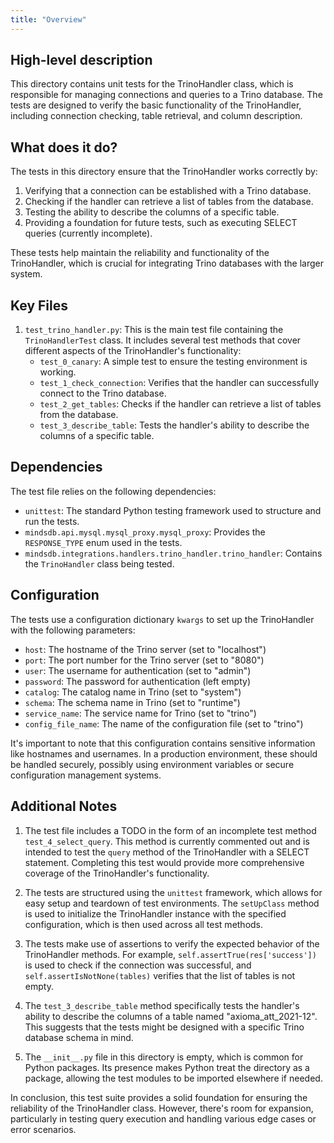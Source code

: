 ```yaml
---
title: "Overview"
---
```


## High-level description
This directory contains unit tests for the TrinoHandler class, which is responsible for managing connections and queries to a Trino database. The tests are designed to verify the basic functionality of the TrinoHandler, including connection checking, table retrieval, and column description.

## What does it do?
The tests in this directory ensure that the TrinoHandler works correctly by:
1. Verifying that a connection can be established with a Trino database.
2. Checking if the handler can retrieve a list of tables from the database.
3. Testing the ability to describe the columns of a specific table.
4. Providing a foundation for future tests, such as executing SELECT queries (currently incomplete).

These tests help maintain the reliability and functionality of the TrinoHandler, which is crucial for integrating Trino databases with the larger system.

## Key Files
1. `test_trino_handler.py`: This is the main test file containing the `TrinoHandlerTest` class. It includes several test methods that cover different aspects of the TrinoHandler's functionality:
   - `test_0_canary`: A simple test to ensure the testing environment is working.
   - `test_1_check_connection`: Verifies that the handler can successfully connect to the Trino database.
   - `test_2_get_tables`: Checks if the handler can retrieve a list of tables from the database.
   - `test_3_describe_table`: Tests the handler's ability to describe the columns of a specific table.

## Dependencies
The test file relies on the following dependencies:
- `unittest`: The standard Python testing framework used to structure and run the tests.
- `mindsdb.api.mysql.mysql_proxy.mysql_proxy`: Provides the `RESPONSE_TYPE` enum used in the tests.
- `mindsdb.integrations.handlers.trino_handler.trino_handler`: Contains the `TrinoHandler` class being tested.

## Configuration
The tests use a configuration dictionary `kwargs` to set up the TrinoHandler with the following parameters:
- `host`: The hostname of the Trino server (set to "localhost")
- `port`: The port number for the Trino server (set to "8080")
- `user`: The username for authentication (set to "admin")
- `password`: The password for authentication (left empty)
- `catalog`: The catalog name in Trino (set to "system")
- `schema`: The schema name in Trino (set to "runtime")
- `service_name`: The service name for Trino (set to "trino")
- `config_file_name`: The name of the configuration file (set to "trino")

It's important to note that this configuration contains sensitive information like hostnames and usernames. In a production environment, these should be handled securely, possibly using environment variables or secure configuration management systems.

## Additional Notes
1. The test file includes a TODO in the form of an incomplete test method `test_4_select_query`. This method is currently commented out and is intended to test the `query` method of the TrinoHandler with a SELECT statement. Completing this test would provide more comprehensive coverage of the TrinoHandler's functionality.

2. The tests are structured using the `unittest` framework, which allows for easy setup and teardown of test environments. The `setUpClass` method is used to initialize the TrinoHandler instance with the specified configuration, which is then used across all test methods.

3. The tests make use of assertions to verify the expected behavior of the TrinoHandler methods. For example, `self.assertTrue(res['success'])` is used to check if the connection was successful, and `self.assertIsNotNone(tables)` verifies that the list of tables is not empty.

4. The `test_3_describe_table` method specifically tests the handler's ability to describe the columns of a table named "axioma_att_2021-12". This suggests that the tests might be designed with a specific Trino database schema in mind.

5. The `__init__.py` file in this directory is empty, which is common for Python packages. Its presence makes Python treat the directory as a package, allowing the test modules to be imported elsewhere if needed.

In conclusion, this test suite provides a solid foundation for ensuring the reliability of the TrinoHandler class. However, there's room for expansion, particularly in testing query execution and handling various edge cases or error scenarios.